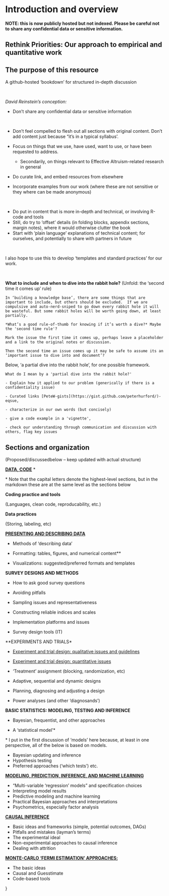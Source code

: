 # Introduction and overview

**NOTE: this is now publicly hosted but not indexed. Please be careful not to share any confidential data or sensitive information.**

## Rethink Priorities: Our approach to empirical and quantitative work

## The purpose of this resource

<!-- (integrate discussion from Slack thread and readme) --> 

A github-hosted 'bookdown' for structured in-depth discussion

\

*David Reinstein's conception:*

- Don't share any confidential data or sensitive information

\

- Don't feel compelled to flesh out all sections with original content. Don’t add content just because "it’s in a typical syllabus’.

- Focus on things that we use, have used, want to use, or have been requested to address. 
     - Secondarily, on things relevant to Effective Altruism-related research in general
- Do curate link, and embed resources from elsewhere

- Incorporate examples from our work (where these are not sensitive or they where can be made anonymous)

\

- Do put in content that is more in-depth and technical, or involving R-code and tools
- Still, do try to 'offset' details (in folding blocks, appendix sections, margin notes), where it would otherwise clutter the book
- Start with 'plain language' explanations of technical content; for ourselves, and potentially to share with partners in future

\

I also hope to use this to develop 'templates and standard practices' for our work.


\

**What to include and when to dive into the rabbit hole?** (Unfold: the 'second time it comes up' rule)

```block2

In ‘building a knowledge base’, there are some things that are important to include, but others should be excluded.  If we are compulsive and auto-nerd-sniped to go down every rabbit hole it will be wasteful. But some rabbit holes will be worth going down, at least partially. 

*What’s a good rule-of-thumb for knowing if it’s worth a dive?* Maybe the 'second time rule'?
  
Mark the issue the first time it comes up, perhaps leave a placeholder and a link to the original notes or discussion.

Then the second time an issue comes up it may be safe to assume its an ‘important issue to dive into and document’?

```

 
Below, 'a partial dive into the rabbit hole', for one possible framework.

```block2


What do I mean by a 'partial dive into the rabbit hole?'

- Explain how it applied to our problem (generically if there is a confidentiality issue)

- Curated links [PeteW-gists](https://gist.github.com/peterhurford/)-eqsue, 

- characterize in our own words (but concisely)

- give a code example in a 'vignette',

- check our understanding through communication and discussion with others, flag key issues

```  



## Sections and organization {#outline_sections}
(Proposed/discussedbelow -- keep updated with actual structure)

**[DATA, CODE](#data)** \*

<div class="marginnote">

\* Note that the capital letters denote the highest-level sections, but in the markdown these are at the same level as the sections below
</div>

**Coding practice and tools**

(Languages, clean code, reproducability, etc.)

**Data practices** 

(Storing, labeling, etc)

**[PRESENTING AND DESCRIBING DATA](#present)**

- Methods of 'describing data'

- Formatting: tables, figures, and numerical content**

- Visualizations: suggested/preferred formats and templates
     

**SURVEY DESIGNS AND METHODS**

- How to ask good survey questions

- Avoiding pitfalls

- Sampling issues and representativeness

- Constructing reliable indices and scales

- Implementation platforms and issues

- Survey design tools (IT)

**EXPERIMENTS AND TRIALS*

- [Experiment and trial design: qualitative issues and guidelines](#expt-qual-imp)

- [Experiment and trial design: quantitative issues](#expt-quant)

- 'Treatment' assignment (blocking, randomization, etc)
- Adaptive, sequential and dynamic designs
- Planning, diagnosing and adjusting a design
- Power analyses (and other 'diagnosands')


**BASIC STATISTICS: MODELING, TESTING AND INFERENCE**

- Bayesian, frequentist, and other approaches

- A 'statistical model'\*

<div class="marginnote">
\* I put in the first discussion of 'models' here because, at least in one perspective, all of the below is based on models.
</div>

- Bayesian updating and inference
- Hypothesis testing
- Preferred approaches ('which tests') etc.

**[MODELING, PREDICTION, INFERENCE, AND MACHINE LEARNING](#modeling)**

- "Multi-variable 'regression' models" and specification choices
- Interpreting model results
- Predictive modeling and machine learning
- Practical Bayesian approaches and interpretations
- Psychometrics, especially factor analysis

**[CAUSAL INFERENCE](#causal)**

- Basic ideas and frameworks (simple, potential outcomes, DAGs)
- Pitfalls and mistakes (layman's terms)
- The experimental ideal
- Non-experimental approaches to causal inference
- Dealing with attrition

**[MONTE-CARLO 'FERMI ESTIMATION' APPROACHES](#fermi);**

- The basic ideas
- Causal and Guesstimate
- Code-based tools

}
